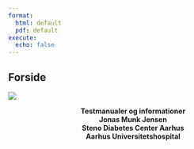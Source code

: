 ---
format: 
  html: default
  pdf: default
execute: 
  echo: false
---

::: {.content-hidden when-format="html"}
# Forside {.unnumbered .unlisted}
:::

::: {style="align: center"}
![](rmlogo.PNG)
:::

::: {style="text-align: center"}
**Testmanualer og informationer**\
**Jonas Munk Jensen**\
**Steno Diabetes Center Aarhus**\
**Aarhus Universitetshospital**
:::
